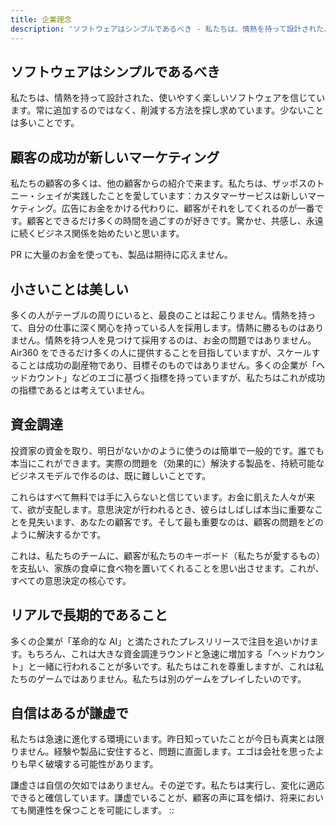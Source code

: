 ```yaml
---
title: 企業理念
description: 'ソフトウェアはシンプルであるべき - 私たちは、情熱を持って設計された、使いやすく楽しいソフトウェアを信じています。常に追加するのではなく、削減する方法を探し求めています。少ないことは多いことです。'
---
```


## ソフトウェアはシンプルであるべき

私たちは、情熱を持って設計された、使いやすく楽しいソフトウェアを信じています。常に追加するのではなく、削減する方法を探し求めています。少ないことは多いことです。

## 顧客の成功が新しいマーケティング

私たちの顧客の多くは、他の顧客からの紹介で来ます。私たちは、ザッポスのトニー・シェイが実践したことを愛しています：カスタマーサービスは新しいマーケティング。広告にお金をかける代わりに、顧客がそれをしてくれるのが一番です。顧客とできるだけ多くの時間を過ごすのが好きです。驚かせ、共感し、永遠に続くビジネス関係を始めたいと思います。

PR に大量のお金を使っても、製品は期待に応えません。

## 小さいことは美しい

多くの人がテーブルの周りにいると、最良のことは起こりません。情熱を持って、自分の仕事に深く関心を持っている人を採用します。情熱に勝るものはありません。情熱を持つ人を見つけて採用するのは、お金の問題ではありません。Air360 をできるだけ多くの人に提供することを目指していますが、スケールすることは成功の副産物であり、目標そのものではありません。多くの企業が「ヘッドカウント」などのエゴに基づく指標を持っていますが、私たちはこれが成功の指標であるとは考えていません。

## 資金調達

投資家の資金を取り、明日がないかのように使うのは簡単で一般的です。誰でも本当にこれができます。実際の問題を（効果的に）解決する製品を、持続可能なビジネスモデルで作るのは、既に難しいことです。

これらはすべて無料では手に入らないと信じています。お金に飢えた人々が来て、欲が支配します。意思決定が行われるとき、彼らはしばしば本当に重要なことを見失います、あなたの顧客です。そして最も重要なのは、顧客の問題をどのように解決するかです。

これは、私たちのチームに、顧客が私たちのキーボード（私たちが愛するもの）を支払い、家族の食卓に食べ物を置いてくれることを思い出させます。これが、すべての意思決定の核心です。

## リアルで長期的であること

多くの企業が「革命的な AI」と満たされたプレスリリースで注目を追いかけます。もちろん、これは大きな資金調達ラウンドと急速に増加する「ヘッドカウント」と一緒に行われることが多いです。私たちはこれを尊重しますが、これは私たちのゲームではありません。私たちは別のゲームをプレイしたいのです。

## 自信はあるが謙虚で

私たちは急速に進化する環境にいます。昨日知っていたことが今日も真実とは限りません。経験や製品に安住すると、問題に直面します。エゴは会社を思ったよりも早く破壊する可能性があります。

謙虚さは自信の欠如ではありません。その逆です。私たちは実行し、変化に適応できると確信しています。謙虚でいることが、顧客の声に耳を傾け、将来においても関連性を保つことを可能にします。
::
